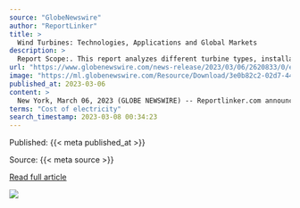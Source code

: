 ```yaml
---
source: "GlobeNewswire"
author: "ReportLinker"
title: >
  Wind Turbines: Technologies, Applications and Global Markets
description: >
  Report Scope:. This report analyzes different turbine types, installations type, grid connectivity, end use, capacity rating, end user, and regional market development of wind turbines. Report Scope:. This report analyzes different turbine types, installation…
url: "https://www.globenewswire.com/news-release/2023/03/06/2620833/0/en/Wind-Turbines-Technologies-Applications-and-Global-Markets.html"
image: "https://ml.globenewswire.com/Resource/Download/3e0b82c2-02d7-44c8-b22f-561e0f321f39?size=1"
published_at: 2023-03-06
content: >
  New York, March 06, 2023 (GLOBE NEWSWIRE) -- Reportlinker.com announces the release of the report "Wind Turbines: Technologies, Applications and Global Markets" - https://www.reportlinker.com/p052645… [+5080 chars]
terms: "Cost of electricity"
search_timestamp: 2023-03-08 00:34:23
---
```



Published: {{< meta published_at >}}


Source: {{< meta source >}}


[Read full article]({{< meta url >}}){target='_blank'}



![](`r rmarkdown::metadata$image[1]`)
